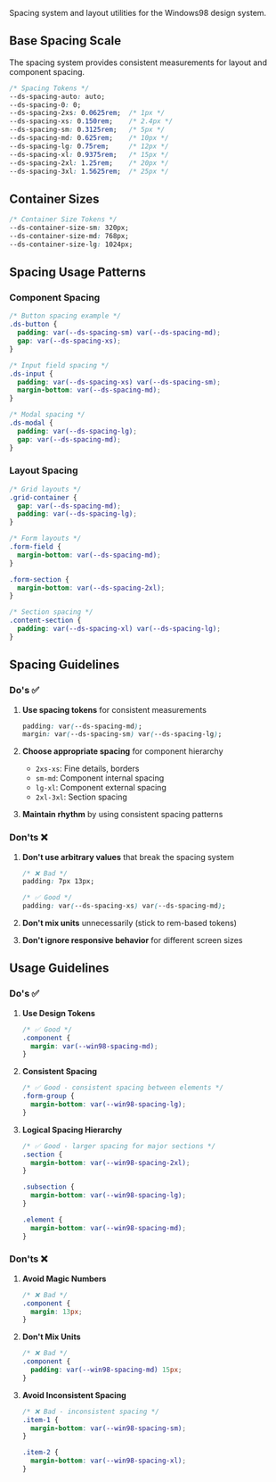 
<Meta title="Workspaces/Design System/Guide/Spacing" />

<Title>📏 Spacing</Title>

Spacing system and layout utilities for the Windows98 design system.

## Base Spacing Scale

The spacing system provides consistent measurements for layout and component spacing.

```css
/* Spacing Tokens */
--ds-spacing-auto: auto;
--ds-spacing-0: 0;
--ds-spacing-2xs: 0.0625rem;  /* 1px */
--ds-spacing-xs: 0.150rem;    /* 2.4px */
--ds-spacing-sm: 0.3125rem;   /* 5px */
--ds-spacing-md: 0.625rem;    /* 10px */
--ds-spacing-lg: 0.75rem;     /* 12px */
--ds-spacing-xl: 0.9375rem;   /* 15px */
--ds-spacing-2xl: 1.25rem;    /* 20px */
--ds-spacing-3xl: 1.5625rem;  /* 25px */
```

## Container Sizes

```css
/* Container Size Tokens */
--ds-container-size-sm: 320px;
--ds-container-size-md: 768px;
--ds-container-size-lg: 1024px;
```

## Spacing Usage Patterns

### Component Spacing

```css
/* Button spacing example */
.ds-button {
  padding: var(--ds-spacing-sm) var(--ds-spacing-md);
  gap: var(--ds-spacing-xs);
}

/* Input field spacing */
.ds-input {
  padding: var(--ds-spacing-xs) var(--ds-spacing-sm);
  margin-bottom: var(--ds-spacing-md);
}

/* Modal spacing */
.ds-modal {
  padding: var(--ds-spacing-lg);
  gap: var(--ds-spacing-md);
}
```

### Layout Spacing

```css
/* Grid layouts */
.grid-container {
  gap: var(--ds-spacing-md);
  padding: var(--ds-spacing-lg);
}

/* Form layouts */
.form-field {
  margin-bottom: var(--ds-spacing-md);
}

.form-section {
  margin-bottom: var(--ds-spacing-2xl);
}

/* Section spacing */
.content-section {
  padding: var(--ds-spacing-xl) var(--ds-spacing-lg);
}
```

## Spacing Guidelines

### Do's ✅

1. **Use spacing tokens** for consistent measurements
   ```css
   padding: var(--ds-spacing-md);
   margin: var(--ds-spacing-sm) var(--ds-spacing-lg);
   ```

2. **Choose appropriate spacing** for component hierarchy
   - `2xs-xs`: Fine details, borders
   - `sm-md`: Component internal spacing
   - `lg-xl`: Component external spacing
   - `2xl-3xl`: Section spacing

3. **Maintain rhythm** by using consistent spacing patterns

### Don'ts ❌

1. **Don't use arbitrary values** that break the spacing system
   ```css
   /* ❌ Bad */
   padding: 7px 13px;
   
   /* ✅ Good */
   padding: var(--ds-spacing-xs) var(--ds-spacing-md);
   ```

2. **Don't mix units** unnecessarily (stick to rem-based tokens)

3. **Don't ignore responsive behavior** for different screen sizes

## Usage Guidelines

### Do's ✅

1. **Use Design Tokens**
   ```css
   /* ✅ Good */
   .component {
     margin: var(--win98-spacing-md);
   }
   ```

2. **Consistent Spacing**
   ```css
   /* ✅ Good - consistent spacing between elements */
   .form-group {
     margin-bottom: var(--win98-spacing-lg);
   }
   ```

3. **Logical Spacing Hierarchy**
   ```css
   /* ✅ Good - larger spacing for major sections */
   .section {
     margin-bottom: var(--win98-spacing-2xl);
   }
   
   .subsection {
     margin-bottom: var(--win98-spacing-lg);
   }
   
   .element {
     margin-bottom: var(--win98-spacing-md);
   }
   ```

### Don'ts ❌

1. **Avoid Magic Numbers**
   ```css
   /* ❌ Bad */
   .component {
     margin: 13px;
   }
   ```

2. **Don't Mix Units**
   ```css
   /* ❌ Bad */
   .component {
     padding: var(--win98-spacing-md) 15px;
   }
   ```

3. **Avoid Inconsistent Spacing**
   ```css
   /* ❌ Bad - inconsistent spacing */
   .item-1 {
     margin-bottom: var(--win98-spacing-sm);
   }
   
   .item-2 {
     margin-bottom: var(--win98-spacing-xl);
   }
   ```
